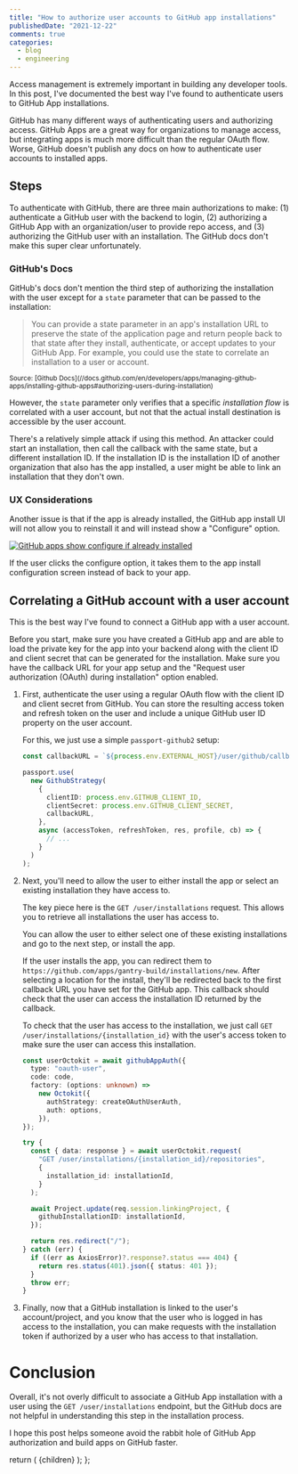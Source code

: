 ```yaml
---
title: "How to authorize user accounts to GitHub app installations"
publishedDate: "2021-12-22"
comments: true
categories:
  - blog
  - engineering
---
```



Access management is extremely important in building any developer tools. In this post, I've documented the best way I've found to authenticate users to GitHub App installations.

GitHub has many different ways of authenticating users and authorizing access. GitHub Apps are a great way for organizations to manage access, but integrating apps is much more difficult than the regular OAuth flow. Worse, GitHub doesn't publish any docs on how to authenticate user accounts to installed apps.

## Steps

To authenticate with GitHub, there are three main authorizations to make: (1) authenticate a GitHub user with the backend to login, (2) authorizing a GitHub App with an organization/user to provide repo access, and (3) authorizing the GitHub user with an installation. The GitHub docs don't make this super clear unfortunately.

### GitHub's Docs

GitHub's docs don't mention the third step of authorizing the installation with the user except for a `state` parameter that can be passed to the installation:

> You can provide a state parameter in an app's installation URL to preserve the state of the application page and return people back to that state after they install, authenticate, or accept updates to your GitHub App. For example, you could use the state to correlate an installation to a user or account.

<small>
  Source: [Github
  Docs](//docs.github.com/en/developers/apps/managing-github-apps/installing-github-apps#authorizing-users-during-installation)
</small>

However, the `state` parameter only verifies that a specific _installation flow_ is correlated with a user account, but not that the actual install destination is accessible by the user account.

There's a relatively simple attack if using this method. An attacker could start an installation, then call the callback with the same state, but a different installation ID. If the installation ID is the installation ID of another organization that also has the app installed, a user might be able to link an installation that they don't own.

### UX Considerations

Another issue is that if the app is already installed, the GitHub app install UI will not allow you to reinstall it and will instead show a "Configure" option.

[![GitHub apps show configure if already installed](/configure-ss.png)](/configure-ss.png)

If the user clicks the configure option, it takes them to the app install configuration screen instead of back to your app.

## Correlating a GitHub account with a user account

This is the best way I've found to connect a GitHub app with a user account.

Before you start, make sure you have created a GitHub app and are able to load the private key for the app into your backend along with the client ID and client secret that can be generated for the installation. Make sure you have the callback URL for your app setup and the "Request user authorization (OAuth) during installation" option enabled.

1. First, authenticate the user using a regular OAuth flow with the client ID and client secret from GitHub. You can store the resulting access token and refresh token on the user and include a unique GitHub user ID property on the user account.

   For this, we just use a simple `passport-github2` setup:

   ```typescript
   const callbackURL = `${process.env.EXTERNAL_HOST}/user/github/callback`;

   passport.use(
     new GithubStrategy(
       {
         clientID: process.env.GITHUB_CLIENT_ID,
         clientSecret: process.env.GITHUB_CLIENT_SECRET,
         callbackURL,
       },
       async (accessToken, refreshToken, res, profile, cb) => {
         // ...
       }
     )
   );
   ```

2. Next, you'll need to allow the user to either install the app or select an existing installation they have access to.

   The key piece here is the `GET /user/installations` request. This allows you to retrieve all installations the user has access to.

   You can allow the user to either select one of these existing installations and go to the next step, or install the app.

   If the user installs the app, you can redirect them to `https://github.com/apps/gantry-build/installations/new`. After selecting a location for the install, they'll be redirected back to the first callback URL you have set for the GitHub app. This callback should check that the user can access the installation ID returned by the callback.

   To check that the user has access to the installation, we just call `GET /user/installations/{installation_id}` with the user's access token to make sure the user can access this installation.

   ```typescript
   const userOctokit = await githubAppAuth({
     type: "oauth-user",
     code: code,
     factory: (options: unknown) =>
       new Octokit({
         authStrategy: createOAuthUserAuth,
         auth: options,
       }),
   });

   try {
     const { data: response } = await userOctokit.request(
       "GET /user/installations/{installation_id}/repositories",
       {
         installation_id: installationId,
       }
     );

     await Project.update(req.session.linkingProject, {
       githubInstallationID: installationId,
     });

     return res.redirect("/");
   } catch (err) {
     if ((err as AxiosError)?.response?.status === 404) {
       return res.status(401).json({ status: 401 });
     }
     throw err;
   }
   ```

3. Finally, now that a GitHub installation is linked to the user's account/project, and you know that the user who is logged in has access to the installation, you can make requests with the installation token if authorized by a user who has access to that installation.

# Conclusion

Overall, it's not overly difficult to associate a GitHub App installation with a user using the `GET /user/installations` endpoint, but the GitHub docs are not helpful in understanding this step in the installation process.

I hope this post helps someone avoid the rabbit hole of GitHub App authorization and build apps on GitHub faster.

  return (
    <PostLayout title={title} publishedDate={publishedDate}>
      {children}
    </PostLayout>
  );
};

